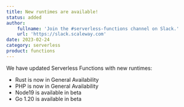 ```yaml
---
title: New runtimes are available!
status: added
author:
    fullname: 'Join the #serverless-functions channel on Slack.'
    url: 'https://slack.scaleway.com'
date: 2023-02-24
category: serverless
product: functions
---
```


We have updated Serverless Functions with new runtimes:
- Rust is now in General Availability
- PHP is now in General Availability
- Node19 is available in beta
- Go 1.20 is available in beta

